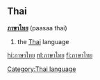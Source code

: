 ==Thai==
'''[[ภาษา]][[ไทย]]''' (paasaa thai)

# the [[Thai]] language

[[Category:Thai language]]

[[hi:ภาษาไทย]]
[[nl:ภาษาไทย]]
[[fi:ภาษาไทย]]